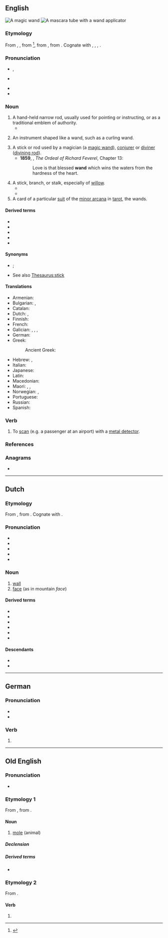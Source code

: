 {{also|Wand}}
==English==
[[File:Magic wand.svg|thumb|right|A magic '''wand''']]
[[File:Mascara de pestañas.jpg|right|thumb|A mascara tube with a '''wand''' applicator]]

===Etymology===
From {{inh|en|enm|wand}}, {{m|enm|wond}}, from {{der|en|non|vǫndr|t=switch, twig}}<ref>{{R:Etymonline}}</ref>, from {{der|en|gem-pro|*wanduz|t=rod}}, from {{der|en|ine-pro|*wendʰ-|t=to turn, twist, wind, braid}}. Cognate with {{cog|is|vendi|t=wand}}, {{cog|da|vånd|t=wand, switch}}, {{cog|de|Wand|t=wall, septum}}, {{cog|got|𐍅𐌰𐌽𐌳𐌿𐍃|t=rod}}.

===Pronunciation===
* {{a|RP}} {{enPR|wŏnd}}, {{IPA|en|/wɒnd/}}
* {{a|GA}} {{IPA|en|/wɑnd/}}
* {{audio|en|en-us-wand.ogg|Audio (US)}}
* {{rhymes|en|ɒnd|s=1}}

===Noun===
{{en-noun}}

# A hand-held narrow rod, usually used for pointing or instructing, or as a traditional emblem of authority.
#* {{quote-book|1=en|year=1887|author=H. Rider Haggard|authorlink=H. Rider Haggard|title=She: A History of Adventure|url=http://www.gutenberg.org/files/3155/3155-0.txt|passage=Then all of a sudden a number of armed men arranged in companies, and marshalled by officers who held ivory '''wands''' in their hands, came running swiftly towards us, having, so far as I could make out, emerged from the face of the precipice like ants from their burrows.}}
# {{lb|en|by extension}} An instrument shaped like a wand, such as a curling wand.
# A stick or rod used by a magician (a [[magic wand]]), [[conjurer]] or [[diviner]] ([[divining rod]]).
#* '''1859''', {{w|George Meredith}}, ''The Ordeal of Richard Feverel'', Chapter 13:
#*: Love is that blessed '''wand''' which wins the waters from the hardness of the heart.
# A stick, branch, or stalk, especially of [[willow]].
#* {{RQ:Shakespeare Merchant of Venice|act=I|scene=iii|passage=The skillful shepherd peeled me certain '''wands'''.}}
#* {{quote-book|1=en|year=1891|author={{w|Thomas Hardy}}|title={{w|Tess of the d'Urbervilles}}|publisher=James R. Osgood, McIlvaine and Co.|location=London|volume=1|page=17|passage=In addition to the distinction of a white frock, every woman and girl carried in her right hand a peeled willow-'''wand''', and in her left a bunch of white flowers.}}
# A card of a particular [[suit]] of the [[minor arcana]] in [[tarot]], the wands.

====Derived terms====
* {{l|en|golden wand}}
* {{l|en|magic wand}}
* {{l|en|royal wand}}
* {{l|en|violet wand}}
* {{l|en|water wand}}

====Synonyms====
* {{l|en|staff}}; {{l|en|rod}}
* See also [[Thesaurus:stick]]

====Translations====
{{trans-top|hand-held narrow rod}}
* Armenian: {{t+|hy|գավազան}}
* Bulgarian: {{t+|bg|палка|f}}, {{t+|bg|жезъл|m}}
* Catalan: {{t+|ca|vara|f}}
* Dutch: {{t+|nl|staf|m}}, {{t+|nl|roede|m}}
* Finnish: {{t+|fi|sauva}}
* French: {{t+|fr|baguette|f}}
* Galician: {{t|gl|garabullo|m}}, {{t|gl|garavizo|m}}, {{t|gl|guizo|m}}, {{t|gl|bregasca|f}}
* German: {{t+|de|Stab|m}}
* Greek:
*: Ancient Greek: {{t|grc|ῥάβδος|f}}
{{trans-mid}}
* Hebrew: {{t+|he|מַטֶּה|m|tr=maté}}, {{t+|he|שַׁרְבִיט|m|tr=sharvít}}
* Italian: {{t+|it|bacchetta|f}}
* Japanese: {{t|ja|魔法のつえ|tr=mahō no tsue}}
* Latin: {{t|la|virga|f}}
* Macedonian: {{t|mk|стапче|n}}
* Maori: {{t|mi|tari}}, {{t|mi|pihi}}, {{t|mi|matire}}
* Norwegian: {{t|no|stav|m}}, {{t+|no|vånd|m}}
* Portuguese: {{t|pt|varinha|f}}
* Russian: {{t+|ru|па́лочка|f}}
* Spanish: {{t|es|varita|f}}
{{trans-bottom}}

===Verb===
{{en-verb}}

# {{lb|en|transitive}} To [[scan]] (e.g. a passenger at an airport) with a [[metal detector]].

===References===
<references/>

===Anagrams===
* {{anagrams|en|a=adnw|Dawn|Dwan|dawn}}

----

==Dutch==

===Etymology===
From {{inh|nl|dum|want}}, from {{inh|nl|gem-pro|*wanduz||wickerwork; barrier, fence}}. Cognate with {{cog|de|Wand}}.

===Pronunciation===
* {{IPA|nl|/ʋɑnt/}}
* {{audio|nl|Nl-wand.ogg|Audio}}
* {{hyphenation|nl|wand}}
* {{rhymes|nl|ɑnt|s=1}}
* {{homophones|nl|want}}

===Noun===
{{nl-noun|m|-en|wandje}}

# [[wall]]
# [[face]] (as in mountain ''face'')

====Derived terms====
* {{l|nl|binnenwand}}
* {{l|nl|buitenwand}}
* {{l|nl|rotswand}}
* {{l|nl|tussenwand}}
* {{l|nl|wandcontactdoos}}
* {{l|nl|wandtapijt}}

====Descendants====
* {{desc|af|wand}}
* {{desc|dcr|wand}}

----

==German==

===Pronunciation===
* {{audio|de|De-wand.ogg|Audio}}
* {{rhymes|de|ant|s=1}}

===Verb===
{{head|de|verb form}}

# {{verb form of|de|winden||1//3|s|pret}}

----

==Old English==

===Pronunciation===
* {{ang-IPA|wand}}

===Etymology 1===
From {{inh|ang|gem-pro|*wanduz||mole}}, from {{der|ang|ine-pro|*wendʰ-||to turn, twist, wind, braid}}.

====Noun====
{{ang-noun|f}}

# [[mole]] (animal)

=====Declension=====
{{ang-decl-noun-o-f|wand}}

=====Derived terms=====
* {{l|ang|wandeweorpe}}

===Etymology 2===
From {{m|ang|windan}}.

====Verb====
{{head|ang|verb form}}

# {{inflection of|ang|windan||1//3|s|pret}}